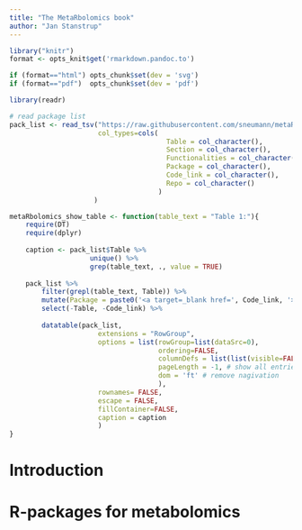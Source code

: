 ```yaml
---
title: "The MetaRbolomics book"
author: "Jan Stanstrup"
---
```



```r
library("knitr")
format <- opts_knit$get('rmarkdown.pandoc.to')

if (format=="html") opts_chunk$set(dev = 'svg')
if (format=="pdf")  opts_chunk$set(dev = 'pdf')
```

```r
library(readr)

# read package list
pack_list <- read_tsv("https://raw.githubusercontent.com/sneumann/metaRbolomics/master/connectivity/AllMetaRbolomicsTables.csv",
                      col_types=cols(
                                       Table = col_character(),
                                       Section = col_character(),
                                       Functionalities = col_character(),
                                       Package = col_character(),
                                       Code_link = col_character(),
                                       Repo = col_character()
                                     )
                     )

metaRbolomics_show_table <- function(table_text = "Table 1:"){
    require(DT)
    require(dplyr)
    
    caption <- pack_list$Table %>% 
                    unique() %>% 
                    grep(table_text, ., value = TRUE)
    
    pack_list %>% 
        filter(grepl(table_text, Table)) %>% 
        mutate(Package = paste0('<a target=_blank href=', Code_link, '>', Package,'</a>' )) %>% 
        select(-Table, -Code_link) %>% 
        
        datatable(pack_list, 
                      extensions = "RowGroup", 
                      options = list(rowGroup=list(dataSrc=0),
                                     ordering=FALSE,
                                     columnDefs = list(list(visible=FALSE, targets=c(0))), # hide rownames
                                     pageLength = -1, # show all entries
                                     dom = 'ft' # remove nagivation
                                     ),
                      rownames= FALSE, 
                      escape = FALSE,
                      fillContainer=FALSE,
                      caption = caption
                      )
}

```


# Introduction

<style>
.book .book-body .page-wrapper .page-inner {
max-width: 1200px !important;
}
</style>

# R-packages for metabolomics
